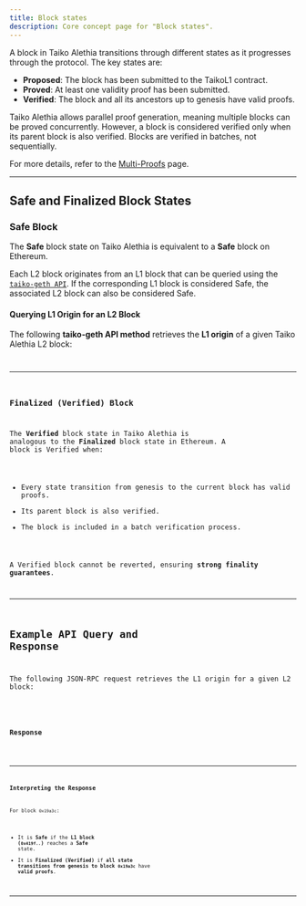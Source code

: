 ```yaml
---
title: Block states
description: Core concept page for "Block states".
---
```



A block in Taiko Alethia transitions through different states as it progresses through the protocol. The key states are:

- **Proposed**: The block has been submitted to the TaikoL1 contract.
- **Proved**: At least one validity proof has been submitted.
- **Verified**: The block and all its ancestors up to genesis have valid proofs.

Taiko Alethia allows parallel proof generation, meaning multiple blocks can be proved concurrently. However, a block is considered verified only when its parent block is also verified. Blocks are verified in batches, not sequentially.

For more details, refer to the [Multi-Proofs](/taiko-alethia-protocol/protocol-design/multi-proofs#verified-blocks-and-parallel-proving) page.

---

## Safe and Finalized Block States

### Safe Block
The **Safe** block state on Taiko Alethia is equivalent to a **Safe** block on Ethereum.

Each L2 block originates from an L1 block that can be queried using the [`taiko-geth API`](https://github.com/taikoxyz/taiko-geth/blob/v1.8.0/eth/taiko_api_backend.go#L50). If the corresponding L1 block is considered Safe, the associated L2 block can also be considered Safe.

#### Querying L1 Origin for an L2 Block
The following **taiko-geth API method** retrieves the **L1 origin** of a given Taiko Alethia L2 block:

<Code code='
func (s *TaikoAPIBackend) L1OriginByID(blockID *math.HexOrDecimal256) (*rawdb.L1Origin, error) {
    l1Origin, err := rawdb.ReadL1Origin(s.eth.ChainDb(), (*big.Int)(blockID))
    if err != nil {
        return nil, err
    }
    if l1Origin == nil {
        return nil, ethereum.NotFound
    }
    return l1Origin, nil
}
' lang="go" title="L1OriginByID API" />


---

### Finalized (Verified) Block

The **Verified** block state in Taiko Alethia is analogous to the **Finalized** block state in Ethereum. A block is Verified when:

- Every state transition from genesis to the current block has valid proofs.
- Its parent block is also verified.
- The block is included in a batch verification process.

A Verified block cannot be reverted, ensuring **strong finality guarantees**.

---

## Example API Query and Response

The following JSON-RPC request retrieves the L1 origin for a given L2 block:

<Code code='
{
    "method": "taiko_l1OriginByID",
    "id": 1,
    "jsonrpc": "2.0",
    "params": ["0x19a3c"]
}' lang="json" title="query.json" />

### Response
<Code code='
"result": {
    "blockID": "0x19a3c",
    "l2BlockHash": "0x0905c85f9a288ebe94eb85743a65c8cf6266097b8b826cdca4f4018e6267c26a",
    "l1BlockHeight": "0x16ef0f",
    "l1BlockHash": "0x419f0c5b2cc90078c7040c3b90d174895ce83d76ebfdd75ad2dd5521036d0938"
}' lang="json" title="response.json" />

---

### Interpreting the Response
For block `0x19a3c`:
- It is **Safe** if the **L1 block (`0x419f..`)** reaches a **Safe** state.
- It is **Finalized (Verified)** if **all state transitions from genesis to block `0x19a3c`** have **valid proofs**.

---

